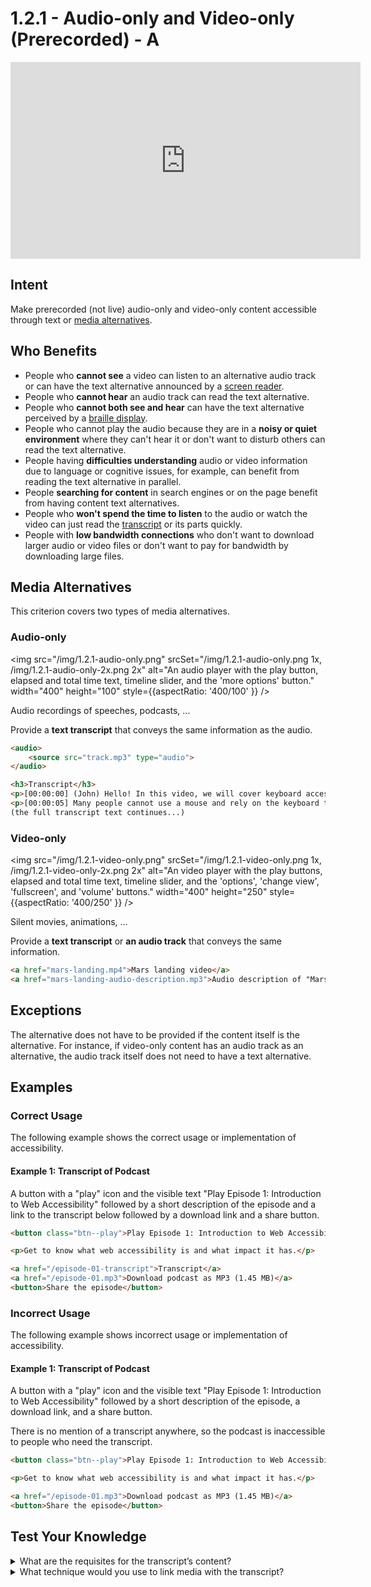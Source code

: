 # 1.2.1 - Audio-only and Video-only (Prerecorded) - A

<iframe width="560" height="315" src="https://www.youtube.com/embed/31LRIj8cIH8" title="1.2.1 - Audio-only and Video-only (Prerecorded) - WCAG Documents" frameBorder="0" allow="accelerometer; autoplay; clipboard-write; encrypted-media; gyroscope; picture-in-picture" allowFullScreen></iframe>

## Intent

Make prerecorded (not live) audio-only and video-only content accessible through text or [media alternatives](/docs/wcag-documents/glossary-of-terms#media-alternative).

## Who Benefits

- People who **cannot see** a video can listen to an alternative audio track or can have the text alternative announced by a [screen reader](/docs/wcag-documents/glossary-of-terms#screen-reader).
- People who **cannot hear** an audio track can read the text alternative.
- People who **cannot both see and hear** can have the text alternative perceived by a [braille display](/docs/wcag-documents/glossary-of-terms#braille-display).
- People who cannot play the audio because they are in a **noisy or quiet environment** where they can't hear it or don't want to disturb others can read the text alternative.
- People having **difficulties understanding** audio or video information due to language or cognitive issues, for example, can benefit from reading the text alternative in parallel.
- People **searching for content** in search engines or on the page benefit from having content text alternatives.
- People who **won't spend the time to listen** to the audio or watch the video can just read the [transcript](/docs/wcag-documents/glossary-of-terms#transcript) or its parts quickly.
- People with **low bandwidth connections** who don't want to download larger audio or video files or don't want to pay for bandwidth by downloading large files.

## Media Alternatives

This criterion covers two types of media alternatives.

### Audio-only

<img src="/img/1.2.1-audio-only.png" srcSet="/img/1.2.1-audio-only.png 1x, /img/1.2.1-audio-only-2x.png 2x" alt="An audio player with the play button, elapsed and total time text, timeline slider, and the 'more options' button." width="400" height="100" style={{aspectRatio: '400/100' }} />

Audio recordings of speeches, podcasts, ...

Provide a **text transcript** that conveys the same information as the audio.

```html
<audio>
	<source src="track.mp3" type="audio">
</audio>

<h3>Transcript</h3>
<p>[00:00:00] (John) Hello! In this video, we will cover keyboard access and visual focus.</p>
<p>[00:00:05] Many people cannot use a mouse and rely on the keyboard to interact with web content.</p>
(the full transcript text continues...)
```

### Video-only

<img src="/img/1.2.1-video-only.png" srcSet="/img/1.2.1-video-only.png 1x, /img/1.2.1-video-only-2x.png 2x" alt="An video player with the play buttons, elapsed and total time text, timeline slider, and the 'options', 'change view', 'fullscreen', and 'volume' buttons." width="400" height="250" style={{aspectRatio: '400/250' }} />

Silent movies, animations, ...

Provide a **text transcript** or **an audio track** that conveys the same information.

```html
<a href="mars-landing.mp4">Mars landing video</a>
<a href="mars-landing-audio-description.mp3">Audio description of "Mars Landing"</a>
```

## Exceptions

The alternative does not have to be provided if the content itself is the alternative.
For instance, if video-only content has an audio track as an alternative, the audio track itself does not need to have a text alternative.

## Examples

### Correct Usage

The following example shows the correct usage or implementation of accessibility.

#### Example 1: Transcript of Podcast

A button with a "play" icon and the visible text "Play Episode 1: Introduction to Web Accessibility" followed by a short description of the episode and a link to the transcript below followed by a download link and a share button.

```html title="Podcast transcript example"
<button class="btn--play">Play Episode 1: Introduction to Web Accessibility</button>

<p>Get to know what web accessibility is and what impact it has.</p>

<a href="/episode-01-transcript">Transcript</a>
<a href="/episode-01.mp3">Download podcast as MP3 (1.45 MB)</a>
<button>Share the episode</button>
```

### Incorrect Usage

The following example shows incorrect usage or implementation of accessibility.

#### Example 1: Transcript of Podcast

A button with a "play" icon and the visible text "Play Episode 1: Introduction to Web Accessibility" followed by a short description of the episode, a download link, and a share button.

There is no mention of a transcript anywhere, so the podcast is inaccessible to people who need the transcript.

```html title="Podcast transcript example"
<button class="btn--play">Play Episode 1: Introduction to Web Accessibility</button>

<p>Get to know what web accessibility is and what impact it has.</p>

<a href="/episode-01.mp3">Download podcast as MP3 (1.45 MB)</a>
<button>Share the episode</button>
```

## Test Your Knowledge

<details>
	<summary><span>What are the requisites for the transcript’s content?</span></summary>
	The transcript must have identified speakers (if there’s more than one) and must cover all dialogues and important sound effects. It may also contain timestamps when necessary.
</details>

<details>
	<summary><span>What technique would you use to link media with the transcript?</span></summary>
	Place a link to the transcript, or put the transcript itself as close as possible to the media content.
</details>
